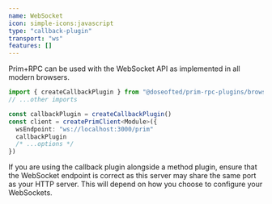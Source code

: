 ```yaml
---
name: WebSocket
icon: simple-icons:javascript
type: "callback-plugin"
transport: "ws"
features: []
---
```



Prim+RPC can be used with the WebSocket API as implemented in all modern browsers.

<CodeFile filename="client/prim.ts">

```typescript
import { createCallbackPlugin } from "@doseofted/prim-rpc-plugins/browser-websocket"
// ...other imports

const callbackPlugin = createCallbackPlugin()
const client = createPrimClient<Module>({
  wsEndpoint: "ws://localhost:3000/prim"
  callbackPlugin
  /* ...options */
})
```

</CodeFile>

If you are using the callback plugin alongside a method plugin, ensure that the WebSocket endpoint is correct as this
server may share the same port as your HTTP server. This will depend on how you choose to configure your WebSockets.
